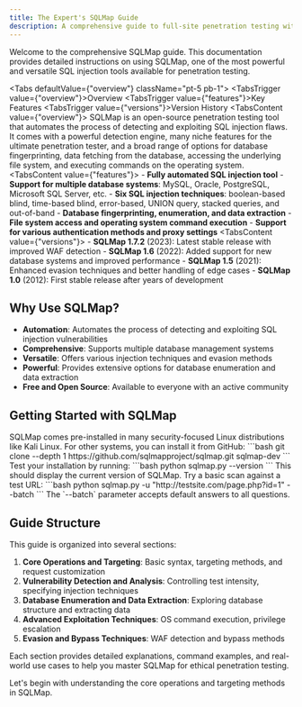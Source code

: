 ```yaml
---
title: The Expert's SQLMap Guide
description: A comprehensive guide to full-site penetration testing with SQLMap
---
```


Welcome to the comprehensive SQLMap guide. This documentation provides detailed instructions on using SQLMap, one of the most powerful and versatile SQL injection tools available for penetration testing.

<Tabs defaultValue={"overview"} className="pt-5 pb-1">
  <TabsList>
    <TabsTrigger value={"overview"}>Overview</TabsTrigger>
    <TabsTrigger value={"features"}>Key Features</TabsTrigger>
    <TabsTrigger value={"versions"}>Version History</TabsTrigger>
  </TabsList>
  <TabsContent value={"overview"}>
    SQLMap is an open-source penetration testing tool that automates the process of detecting and exploiting SQL injection flaws. It comes with a powerful detection engine, many niche features for the ultimate penetration tester, and a broad range of options for database fingerprinting, data fetching from the database, accessing the underlying file system, and executing commands on the operating system.
  </TabsContent>
  <TabsContent value={"features"}>
    - **Fully automated SQL injection tool**
    - **Support for multiple database systems**: MySQL, Oracle, PostgreSQL, Microsoft SQL Server, etc.
    - **Six SQL injection techniques**: boolean-based blind, time-based blind, error-based, UNION query, stacked queries, and out-of-band
    - **Database fingerprinting, enumeration, and data extraction**
    - **File system access and operating system command execution**
    - **Support for various authentication methods and proxy settings**
  </TabsContent>
  <TabsContent value={"versions"}>
    - **SQLMap 1.7.2** (2023): Latest stable release with improved WAF detection
    - **SQLMap 1.6** (2022): Added support for new database systems and improved performance
    - **SQLMap 1.5** (2021): Enhanced evasion techniques and better handling of edge cases
    - **SQLMap 1.0** (2012): First stable release after years of development
  </TabsContent>
</Tabs>

## Why Use SQLMap?

- **Automation**: Automates the process of detecting and exploiting SQL injection vulnerabilities
- **Comprehensive**: Supports multiple database management systems
- **Versatile**: Offers various injection techniques and evasion methods
- **Powerful**: Provides extensive options for database enumeration and data extraction
- **Free and Open Source**: Available to everyone with an active community

## Getting Started with SQLMap

<Stepper>
  <StepperItem title={"Install SQLMap"}>
    SQLMap comes pre-installed in many security-focused Linux distributions like Kali Linux. For other systems, you can install it from GitHub:
    ```bash
    git clone --depth 1 https://github.com/sqlmapproject/sqlmap.git sqlmap-dev
    ```
  </StepperItem>
  <StepperItem title={"Verify Installation"}>
    Test your installation by running:
    ```bash
    python sqlmap.py --version
    ```
    This should display the current version of SQLMap.
  </StepperItem>
  <StepperItem title={"Run Your First Scan"}>
    Try a basic scan against a test URL:
    ```bash
    python sqlmap.py -u "http://testsite.com/page.php?id=1" --batch
    ```
    The `--batch` parameter accepts default answers to all questions.
  </StepperItem>
</Stepper>

## Guide Structure

This guide is organized into several sections:

1. **Core Operations and Targeting**: Basic syntax, targeting methods, and request customization
2. **Vulnerability Detection and Analysis**: Controlling test intensity, specifying injection techniques
3. **Database Enumeration and Data Extraction**: Exploring database structure and extracting data
4. **Advanced Exploitation Techniques**: OS command execution, privilege escalation
5. **Evasion and Bypass Techniques**: WAF detection and bypass methods

Each section provides detailed explanations, command examples, and real-world use cases to help you master SQLMap for ethical penetration testing.


Let's begin with understanding the core operations and targeting methods in SQLMap.
